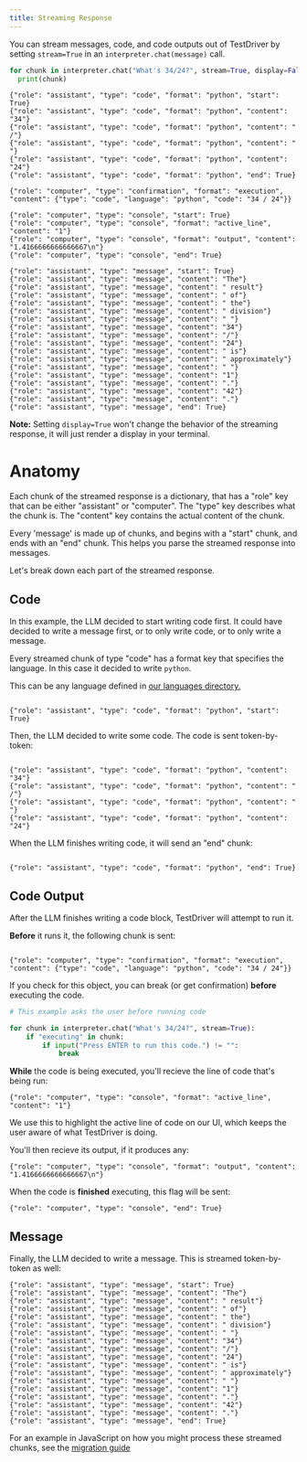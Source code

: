 ```yaml
---
title: Streaming Response
---
```


You can stream messages, code, and code outputs out of TestDriver by setting `stream=True` in an `interpreter.chat(message)` call.

```python
for chunk in interpreter.chat("What's 34/24?", stream=True, display=False):
  print(chunk)
```

```
{"role": "assistant", "type": "code", "format": "python", "start": True}
{"role": "assistant", "type": "code", "format": "python", "content": "34"}
{"role": "assistant", "type": "code", "format": "python", "content": " /"}
{"role": "assistant", "type": "code", "format": "python", "content": " "}
{"role": "assistant", "type": "code", "format": "python", "content": "24"}
{"role": "assistant", "type": "code", "format": "python", "end": True}

{"role": "computer", "type": "confirmation", "format": "execution", "content": {"type": "code", "language": "python", "code": "34 / 24"}}

{"role": "computer", "type": "console", "start": True}
{"role": "computer", "type": "console", "format": "active_line", "content": "1"}
{"role": "computer", "type": "console", "format": "output", "content": "1.4166666666666667\n"}
{"role": "computer", "type": "console", "end": True}

{"role": "assistant", "type": "message", "start": True}
{"role": "assistant", "type": "message", "content": "The"}
{"role": "assistant", "type": "message", "content": " result"}
{"role": "assistant", "type": "message", "content": " of"}
{"role": "assistant", "type": "message", "content": " the"}
{"role": "assistant", "type": "message", "content": " division"}
{"role": "assistant", "type": "message", "content": " "}
{"role": "assistant", "type": "message", "content": "34"}
{"role": "assistant", "type": "message", "content": "/"}
{"role": "assistant", "type": "message", "content": "24"}
{"role": "assistant", "type": "message", "content": " is"}
{"role": "assistant", "type": "message", "content": " approximately"}
{"role": "assistant", "type": "message", "content": " "}
{"role": "assistant", "type": "message", "content": "1"}
{"role": "assistant", "type": "message", "content": "."}
{"role": "assistant", "type": "message", "content": "42"}
{"role": "assistant", "type": "message", "content": "."}
{"role": "assistant", "type": "message", "end": True}
```

**Note:** Setting `display=True` won't change the behavior of the streaming response, it will just render a display in your terminal.

# Anatomy

Each chunk of the streamed response is a dictionary, that has a "role" key that can be either "assistant" or "computer". The "type" key describes what the chunk is. The "content" key contains the actual content of the chunk.

Every 'message' is made up of chunks, and begins with a "start" chunk, and ends with an "end" chunk. This helps you parse the streamed response into messages.

Let's break down each part of the streamed response.

## Code

In this example, the LLM decided to start writing code first. It could have decided to write a message first, or to only write code, or to only write a message.

Every streamed chunk of type "code" has a format key that specifies the language. In this case it decided to write `python`.

This can be any language defined in [our languages directory.](https://github.com/KillianLucas/open-interpreter/tree/main/interpreter/core/computer/terminal/languages)

```

{"role": "assistant", "type": "code", "format": "python", "start": True}

```

Then, the LLM decided to write some code. The code is sent token-by-token:

```

{"role": "assistant", "type": "code", "format": "python", "content": "34"}
{"role": "assistant", "type": "code", "format": "python", "content": " /"}
{"role": "assistant", "type": "code", "format": "python", "content": " "}
{"role": "assistant", "type": "code", "format": "python", "content": "24"}

```

When the LLM finishes writing code, it will send an "end" chunk:

```

{"role": "assistant", "type": "code", "format": "python", "end": True}

```

## Code Output

After the LLM finishes writing a code block, TestDriver will attempt to run it.

**Before** it runs it, the following chunk is sent:

```

{"role": "computer", "type": "confirmation", "format": "execution", "content": {"type": "code", "language": "python", "code": "34 / 24"}}

```

If you check for this object, you can break (or get confirmation) **before** executing the code.

```python
# This example asks the user before running code

for chunk in interpreter.chat("What's 34/24?", stream=True):
    if "executing" in chunk:
        if input("Press ENTER to run this code.") != "":
            break
```

**While** the code is being executed, you'll recieve the line of code that's being run:

```
{"role": "computer", "type": "console", "format": "active_line", "content": "1"}
```

We use this to highlight the active line of code on our UI, which keeps the user aware of what TestDriver is doing.

You'll then recieve its output, if it produces any:

```
{"role": "computer", "type": "console", "format": "output", "content": "1.4166666666666667\n"}
```

When the code is **finished** executing, this flag will be sent:

```
{"role": "computer", "type": "console", "end": True}
```

## Message

Finally, the LLM decided to write a message. This is streamed token-by-token as well:

```
{"role": "assistant", "type": "message", "start": True}
{"role": "assistant", "type": "message", "content": "The"}
{"role": "assistant", "type": "message", "content": " result"}
{"role": "assistant", "type": "message", "content": " of"}
{"role": "assistant", "type": "message", "content": " the"}
{"role": "assistant", "type": "message", "content": " division"}
{"role": "assistant", "type": "message", "content": " "}
{"role": "assistant", "type": "message", "content": "34"}
{"role": "assistant", "type": "message", "content": "/"}
{"role": "assistant", "type": "message", "content": "24"}
{"role": "assistant", "type": "message", "content": " is"}
{"role": "assistant", "type": "message", "content": " approximately"}
{"role": "assistant", "type": "message", "content": " "}
{"role": "assistant", "type": "message", "content": "1"}
{"role": "assistant", "type": "message", "content": "."}
{"role": "assistant", "type": "message", "content": "42"}
{"role": "assistant", "type": "message", "content": "."}
{"role": "assistant", "type": "message", "end": True}
```

For an example in JavaScript on how you might process these streamed chunks, see the [migration guide](https://github.com/KillianLucas/open-interpreter/blob/main/docs/NCU_MIGRATION_GUIDE.md)

